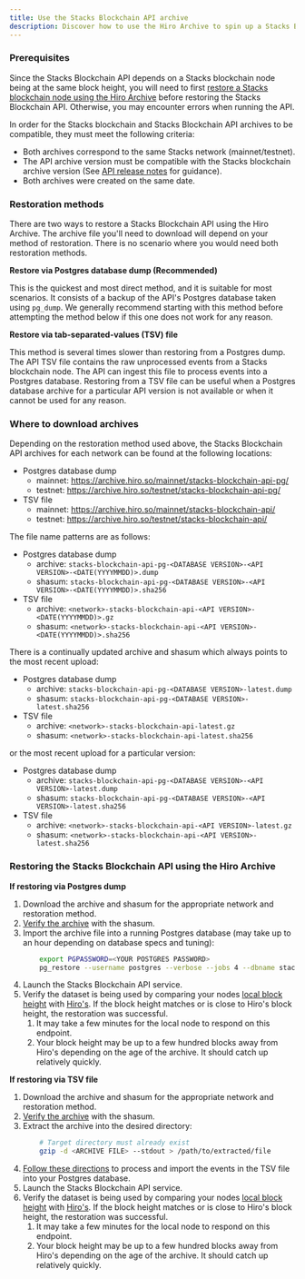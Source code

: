 ```yaml
---
title: Use the Stacks Blockchain API archive
description: Discover how to use the Hiro Archive to spin up a Stacks Blockchain API.
---
```


### Prerequisites

Since the Stacks Blockchain API depends on a Stacks blockchain node being at the same block height, you will need to first [restore a Stacks blockchain node using the Hiro Archive](./use-stacks-blockchain-archive) before restoring the Stacks Blockchain API. Otherwise, you may encounter errors when running the API.

In order for the Stacks blockchain and Stacks Blockchain API archives to be compatible, they must meet the following criteria:

- Both archives correspond to the same Stacks network (mainnet/testnet).
- The API archive version must be compatible with the Stacks blockchain archive version (See [API release notes](https://github.com/hirosystems/stacks-blockchain-api/releases) for guidance).
- Both archives were created on the same date.

### Restoration methods

There are two ways to restore a Stacks Blockchain API using the Hiro Archive. The archive file you'll need to download will depend on your method of restoration. There is no scenario where you would need both restoration methods.

**Restore via Postgres database dump (Recommended)**

This is the quickest and most direct method, and it is suitable for most scenarios. It consists of a backup of the API's Postgres database taken using `pg_dump`. We generally recommend starting with this method before attempting the method below if this one does not work for any reason.

**Restore via tab-separated-values (TSV) file**

This method is several times slower than restoring from a Postgres dump. The API TSV file contains the raw unprocessed events from a Stacks blockchain node. The API can ingest this file to process events into a Postgres database.
Restoring from a TSV file can be useful when a Postgres database archive for a particular API version is not available or when it cannot be used for any reason.

### Where to download archives

Depending on the restoration method used above, the Stacks Blockchain API archives for each network can be found at the following locations:

- Postgres database dump
  - mainnet: https://archive.hiro.so/mainnet/stacks-blockchain-api-pg/
  - testnet: https://archive.hiro.so/testnet/stacks-blockchain-api-pg/
- TSV file
  - mainnet: https://archive.hiro.so/mainnet/stacks-blockchain-api/
  - testnet: https://archive.hiro.so/testnet/stacks-blockchain-api/

The file name patterns are as follows:

- Postgres database dump
  - archive: `stacks-blockchain-api-pg-<DATABASE VERSION>-<API VERSION>-<DATE(YYYYMMDD)>.dump`
  - shasum: `stacks-blockchain-api-pg-<DATABASE VERSION>-<API VERSION>-<DATE(YYYYMMDD)>.sha256`
- TSV file
  - archive: `<network>-stacks-blockchain-api-<API VERSION>-<DATE(YYYYMMDD)>.gz`
  - shasum: `<network>-stacks-blockchain-api-<API VERSION>-<DATE(YYYYMMDD)>.sha256`

There is a continually updated archive and shasum which always points to the most recent upload:

- Postgres database dump
  - archive: `stacks-blockchain-api-pg-<DATABASE VERSION>-latest.dump`
  - shasum: `stacks-blockchain-api-pg-<DATABASE VERSION>-latest.sha256`
- TSV file
  - archive: `<network>-stacks-blockchain-api-latest.gz`
  - shasum: `<network>-stacks-blockchain-api-latest.sha256`

or the most recent upload for a particular version:

- Postgres database dump
  - archive: `stacks-blockchain-api-pg-<DATABASE VERSION>-<API VERSION>-latest.dump`
  - shasum: `stacks-blockchain-api-pg-<DATABASE VERSION>-<API VERSION>-latest.sha256`
- TSV file
  - archive: `<network>-stacks-blockchain-api-<API VERSION>-latest.gz`
  - shasum: `<network>-stacks-blockchain-api-<API VERSION>-latest.sha256`

### Restoring the Stacks Blockchain API using the Hiro Archive

**If restoring via Postgres dump**

1. Download the archive and shasum for the appropriate network and restoration method.
1. [Verify the archive](./verify-archive-data) with the shasum.
1. Import the archive file into a running Postgres database (may take up to an hour depending on database specs and tuning):
   ```bash
       export PGPASSWORD=<YOUR POSTGRES PASSWORD>
       pg_restore --username postgres --verbose --jobs 4 --dbname stacks_blockchain_api /path/to/archive/file
   ```
1. Launch the Stacks Blockchain API service.
1. Verify the dataset is being used by comparing your nodes [local block height](http://localhost:3999/extended/v1/status) with [Hiro's](https://api.hiro.so/extended/v1/status). If the block height matches or is close to Hiro's block height, the restoration was successful.
   1. It may take a few minutes for the local node to respond on this endpoint.
   1. Your block height may be up to a few hundred blocks away from Hiro's depending on the age of the archive. It should catch up relatively quickly.

**If restoring via TSV file**

1. Download the archive and shasum for the appropriate network and restoration method.
1. [Verify the archive](./verify-archive-data) with the shasum.
1. Extract the archive into the desired directory:
   ```bash
       # Target directory must already exist
       gzip -d <ARCHIVE FILE> --stdout > /path/to/extracted/file
   ```
1. [Follow these directions](https://github.com/hirosystems/stacks-blockchain-api#export-and-import) to process and import the events in the TSV file into your Postgres database.
1. Launch the Stacks Blockchain API service.
1. Verify the dataset is being used by comparing your nodes [local block height](http://localhost:3999/extended/v1/status) with [Hiro's](https://api.hiro.so/extended/v1/status). If the block height matches or is close to Hiro's block height, the restoration was successful.
   1. It may take a few minutes for the local node to respond on this endpoint.
   1. Your block height may be up to a few hundred blocks away from Hiro's depending on the age of the archive. It should catch up relatively quickly.
